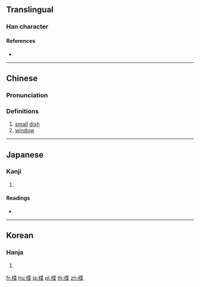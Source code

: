 ==Translingual==

===Han character===
{{Han char|rn=75|rad=木|as=09|sn=13|four=44994|canj=DPTD|ids=⿰木枼}}

====References====
* {{Han ref|kx=0541.020|dkj=15167|dj=0928.110|hdz=21243.100|uh=696A|ud=26986|bh=DDD1|bd=56785}}

----

==Chinese==
{{zh-forms}}

===Pronunciation===
{{zh-pron
|m=yè
|c=dip6,jip6
|mc=y
|oc=y
|ma=
|cat=n
}}

===Definitions===
# [[small]] [[dish]]
# [[window]]

----

==Japanese==

===Kanji===
{{ja-kanji|grade=|rs=木09}}

# {{defn|lang=ja|sort=木09}}

====Readings====
* {{ja-readings|on=[[よう]] (yō), [[ちょう]] (chō), [[しょう]] (shō)|kun=[[まど]] (mado), [[すのこ]] (sunoko), [[ふだ]] (fuda)}}

----

==Korean==

===Hanja===
{{ko-hanja|hangeul=접|eumhun=|rv=jeop|mr=chŏp|y=cep}}

# {{defn|lang=ko|sort=木09}}

[[fr:楪]]
[[hu:楪]]
[[ja:楪]]
[[pl:楪]]
[[th:楪]]
[[zh:楪]]